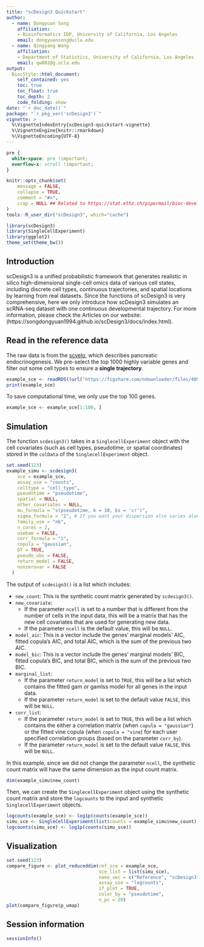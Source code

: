 ```yaml
---
title: "scDesign3 Quickstart"
author: 
  - name: Dongyuan Song
    affiliation:
    - Bioinformatics IDP, University of California, Los Angeles
    email: dongyuansong@ucla.edu
  - name: Qingyang Wang
    affiliation:
    - Department of Statistics, University of California, Los Angeles
    email: qw802@g.ucla.edu
output: 
  BiocStyle::html_document:
    self_contained: yes
    toc: true
    toc_float: true
    toc_depth: 2
    code_folding: show
date: "`r doc_date()`"
package: "`r pkg_ver('scDesign3')`"
vignette: >
  %\VignetteIndexEntry{scDesign3-quickstart-vignette}
  %\VignetteEngine{knitr::rmarkdown}
  %\VignetteEncoding{UTF-8}  
---
```

```css
pre {
  white-space: pre !important;
  overflow-x: scroll !important;
}
```

```r
knitr::opts_chunk$set(
    message = FALSE,
    collapse = TRUE,
    comment = "#>",
    crop = NULL ## Related to https://stat.ethz.ch/pipermail/bioc-devel/2020-April/016656.html
)
tools::R_user_dir("scDesign3", which="cache")
```

```r
library(scDesign3)
library(SingleCellExperiment)
library(ggplot2)
theme_set(theme_bw())
```

## Introduction
scDesign3 is a unified probabilistic framework that generates realistic in silico high-dimensional single-cell omics data of various cell states, including discrete cell types, continuous trajectories, and spatial locations by learning from real datasets. Since the functions of scDesign3 is very comprehensive, here we only introduce how scDesign3 simulates an scRNA-seq dataset with one continuous developmental trajectory. For more information, please check the Articles on our website: (https://songdongyuan1994.github.io/scDesign3/docs/index.html).

## Read in the reference data

The raw data is from the [scvelo](https://scvelo.readthedocs.io/scvelo.datasets.pancreas/), which describes pancreatic endocrinogenesis. We pre-select the top 1000 highly variable genes and filter out some cell types to ensure a **single trajectory**.

```r
example_sce <- readRDS((url("https://figshare.com/ndownloader/files/40581992")))
print(example_sce)
```
To save computational time, we only use the top 100 genes.
```r
example_sce <- example_sce[1:100, ]
```

## Simulation
The function `scdesign3()` takes in a `SinglecellExperiment` object with the cell covariates (such as cell types, pseudotime, or spatial coordinates) stored in the `colData` of the `SinglecellExperiment` object.
```r
set.seed(123)
example_simu <- scdesign3(
    sce = example_sce,
    assay_use = "counts",
    celltype = "cell_type",
    pseudotime = "pseudotime",
    spatial = NULL,
    other_covariates = NULL,
    mu_formula = "s(pseudotime, k = 10, bs = 'cr')",
    sigma_formula = "1", # If you want your dispersion also varies along pseudotime, use "s(pseudotime, k = 5, bs = 'cr')"
    family_use = "nb",
    n_cores = 2,
    usebam = FALSE,
    corr_formula = "1",
    copula = "gaussian",
    DT = TRUE,
    pseudo_obs = FALSE,
    return_model = FALSE,
    nonzerovar = FALSE
  )
```
The output of `scdesign3()` is a list which includes:

* `new_count`: This is the synthetic count matrix generated by `scdesign3()`.
* `new_covariate`: 
  + If the parameter `ncell` is set to a number that is different from the number of cells in the input data, this will be a matrix that has the new cell covariates that are used for generating new data.
  + If the parameter `ncell` is the default value, this will be `NULL`.
* `model_aic`: This is a vector include the genes' marginal models' AIC, fitted copula's AIC, and total AIC, which is the sum of the previous two AIC. 
* `model_bic`: This is a vector include the genes' marginal models' BIC, fitted copula's BIC, and total BIC, which is the sum of the previous two BIC.
* `marginal_list`:
  + If the parameter `return_model` is set to `TRUE`, this will be a list which contains the fitted gam or gamlss model for all genes in the input data.
  + If the parameter `return_model` is set to the default value `FALSE`, this will be `NULL`.
* `corr_list`:
  + If the parameter `return_model` is set to `TRUE`, this will be a list which contains the either a correlation matrix (when `copula = "gaussian"`) or the fitted vine copula (when `copula = "vine`) for each user specified correlation groups (based on the parameter `corr_by`).
  + If the parameter `return_model` is set to the default value `FALSE`, this will be `NULL`.

In this example, since we did not change the parameter `ncell`, the synthetic count matrix will have the same dimension as the input count matrix. 
```r
dim(example_simu$new_count)
```
Then, we can create the `SinglecellExperiment` object using the synthetic count matrix and store the `logcounts` to the input and synthetic `SinglecellExperiment` objects.
```r
logcounts(example_sce) <- log1p(counts(example_sce))
simu_sce <- SingleCellExperiment(list(counts = example_simu$new_count), colData = example_simu$new_covariate)
logcounts(simu_sce) <- log1p(counts(simu_sce))
```

## Visualization
```r
set.seed(123)
compare_figure <- plot_reduceddim(ref_sce = example_sce, 
                                  sce_list = list(simu_sce), 
                                  name_vec = c("Reference", "scDesign3"),
                                  assay_use = "logcounts", 
                                  if_plot = TRUE, 
                                  color_by = "pseudotime", 
                                  n_pc = 20)
plot(compare_figure$p_umap)
```

## Session information
```r
sessionInfo()
```
